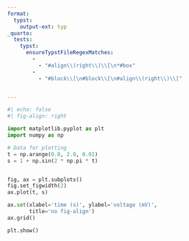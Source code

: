```yaml
---
format:
  typst:
    output-ext: typ
_quarto:
  tests:
    typst:
      ensureTypstFileRegexMatches:
        -
          - "#align\\(right\\)\\[\n*#box"
        -
          - "#block\\[\n#block\\[\n#align\\(right\\)\\["


---
```


```python
#| echo: false
#| fig-align: right

import matplotlib.pyplot as plt
import numpy as np

# Data for plotting
t = np.arange(0.0, 2.0, 0.01)
s = 1 + np.sin(2 * np.pi * t)


fig, ax = plt.subplots()
fig.set_figwidth(2)
ax.plot(t, s)

ax.set(xlabel='time (s)', ylabel='voltage (mV)',
       title='no fig-align')
ax.grid()

plt.show()
```
